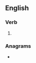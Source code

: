 ==English==

===Verb===
{{head|en|present participle}}

# {{present participle of|molder|lang=en|nocat=1}}

===Anagrams===
* {{anagrams|en|goldminer|remolding}}